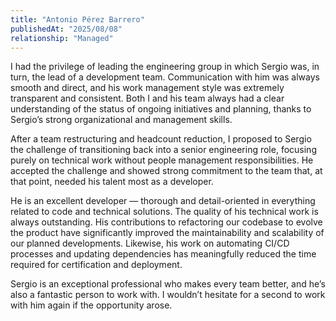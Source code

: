 ---
title: "Antonio Pérez Barrero"
publishedAt: "2025/08/08"
relationship: "Managed"
---

I had the privilege of leading the engineering group in which Sergio was, in turn, the lead of a development team. Communication with him was always smooth and direct, and his work management style was extremely transparent and consistent. Both I and his team always had a clear understanding of the status of ongoing initiatives and planning, thanks to Sergio’s strong organizational and management skills.

After a team restructuring and headcount reduction, I proposed to Sergio the challenge of transitioning back into a senior engineering role, focusing purely on technical work without people management responsibilities. He accepted the challenge and showed strong commitment to the team that, at that point, needed his talent most as a developer.

He is an excellent developer — thorough and detail-oriented in everything related to code and technical solutions. The quality of his technical work is always outstanding. His contributions to refactoring our codebase to evolve the product have significantly improved the maintainability and scalability of our planned developments. Likewise, his work on automating CI/CD processes and updating dependencies has meaningfully reduced the time required for certification and deployment.

Sergio is an exceptional professional who makes every team better, and he’s also a fantastic person to work with. I wouldn’t hesitate for a second to work with him again if the opportunity arose.